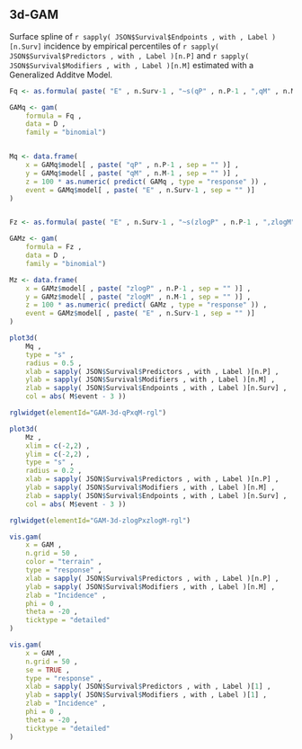 


## 3d-GAM

Surface spline of `r sapply( JSON$Survival$Endpoints , with , Label )[n.Surv]` incidence by empirical percentiles of `r sapply( JSON$Survival$Predictors , with , Label )[n.P]` and `r sapply( JSON$Survival$Modifiers , with , Label )[n.M]` estimated with a Generalized Additve Model.



```r

Fq <- as.formula( paste( "E" , n.Surv-1 , "~s(qP" , n.P-1 , ",qM" , n.M-1 , ")" , sep = "" ))

GAMq <- gam(
    formula = Fq ,
    data = D ,
    family = "binomial")


Mq <- data.frame(
    x = GAMq$model[ , paste( "qP" , n.P-1 , sep = "" )] ,
    y = GAMq$model[ , paste( "qM" , n.M-1 , sep = "" )] ,
    z = 100 * as.numeric( predict( GAMq , type = "response" )) ,
    event = GAMq$model[ , paste( "E" , n.Surv-1 , sep = "" )]
)


Fz <- as.formula( paste( "E" , n.Surv-1 , "~s(zlogP" , n.P-1 , ",zlogM" , n.M-1 , ")" , sep = "" ))

GAMz <- gam(
    formula = Fz ,
    data = D ,
    family = "binomial")

Mz <- data.frame(
    x = GAMz$model[ , paste( "zlogP" , n.P-1 , sep = "" )] ,
    y = GAMz$model[ , paste( "zlogM" , n.M-1 , sep = "" )] ,
    z = 100 * as.numeric( predict( GAMz , type = "response" )) ,
    event = GAMz$model[ , paste( "E" , n.Surv-1 , sep = "" )]
)

``` 


```r

plot3d(
    Mq ,
    type = "s" ,
    radius = 0.5 ,
    xlab = sapply( JSON$Survival$Predictors , with , Label )[n.P] ,
    ylab = sapply( JSON$Survival$Modifiers , with , Label )[n.M] ,
    zlab = sapply( JSON$Survival$Endpoints , with , Label )[n.Surv] ,
    col = abs( M$event - 3 ))

rglwidget(elementId="GAM-3d-qPxqM-rgl")

``` 

```r

plot3d(
    Mz ,
    xlim = c(-2,2) ,
    ylim = c(-2,2) ,
    type = "s" ,
    radius = 0.2 ,
    xlab = sapply( JSON$Survival$Predictors , with , Label )[n.P] ,
    ylab = sapply( JSON$Survival$Modifiers , with , Label )[n.M] ,
    zlab = sapply( JSON$Survival$Endpoints , with , Label )[n.Surv] ,
    col = abs( M$event - 3 ))

rglwidget(elementId="GAM-3d-zlogPxzlogM-rgl")

``` 


```r

vis.gam(
    x = GAM ,
    n.grid = 50 ,
    color = "terrain" ,
    type = "response" ,
    xlab = sapply( JSON$Survival$Predictors , with , Label )[n.P] ,
    ylab = sapply( JSON$Survival$Modifiers , with , Label )[n.M] ,
    zlab = "Incidence" ,
    phi = 0 ,
    theta = -20 ,
    ticktype = "detailed"
)

``` 


      
```r

vis.gam(
    x = GAM ,
    n.grid = 50 ,
    se = TRUE ,
    type = "response" ,
    xlab = sapply( JSON$Survival$Predictors , with , Label )[1] ,
    ylab = sapply( JSON$Survival$Modifiers , with , Label )[1] ,
    zlab = "Incidence" ,
    phi = 0 ,
    theta = -20 ,
    ticktype = "detailed"
)
    
``` 

